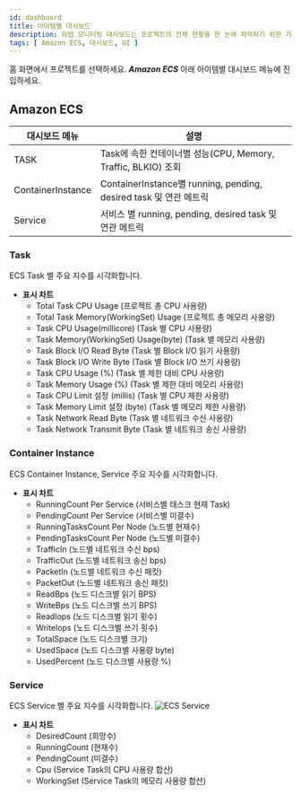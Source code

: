 ```yaml
---
id: dashboard
title: 아이템별 대시보드
description: 와탭 모니터링 대시보드는 프로젝트의 전체 현황을 한 눈에 파악하기 위한 기능을 제공합니다.
tags: [ Amazon ECS, 대시보드, UI ]
---
```


홈 화면에서 프로젝트를 선택하세요. ***Amazon ECS*** 아래 아이템별 대시보드 메뉴에 진입하세요.

## Amazon ECS

|대시보드 메뉴|설명|
|----|----|
|TASK|Task에 속한 컨테이너별 성능(CPU, Memory, Traffic, BLKIO) 조회 |
|ContainerInstance|ContainerInstance별 running, pending, desired task 및 연관 메트릭|
|Service|서비스 별 running, pending, desired task 및 연관 메트릭 |

### Task

ECS Task 별 주요 지수를 시각화합니다.

* **표시 차트**
    * Total Task CPU Usage (프로젝트 총 CPU 사용량)
    * Total Task Memory(WorkingSet) Usage (프로젝트 총 메모리 사용량)
    * Task CPU Usage(millicore) (Task 별 CPU 사용량)
    * Task Memory(WorkingSet) Usage(byte) (Task 별 메모리 사용량)
    * Task Block I/O Read Byte (Task 별 Block I/O 읽기 사용량)
    * Task Block I/O Write Byte (Task 별 Block I/O 쓰기 사용량)
    * Task CPU Usage (%) (Task 별 제한 대비 CPU 사용량)
    * Task Memory Usage (%) (Task 별 제한 대비 메모리 사용량)
    * Task CPU Limit 설정 (millis) (Task 별 CPU 제한 사용량)
    * Task Memory Limit 설정 (byte) (Task 별 메모리 제한 사용량)
    * Task Network Read Byte (Task 별 네트워크 수신 사용량)
    * Task Network Transmit Byte (Task 별 네트워크 송신 사용량)

### Container Instance

ECS Container Instance, Service 주요 지수를 시각화합니다.

* **표시 차트**
    * RunningCount Per Service (서비스별 태스크 현재 Task)
    * PendingCount Per Service (서비스별 미결수)
    * RunningTasksCount Per Node (노드별 현재수)
    * PendingTasksCount Per Node (노드별 미결수)
    * TrafficIn (노드별 네트워크 수신 bps)
    * TrafficOut (노드별 네트워크 송신 bps)
    * PacketIn (노드별 네트워크 수신 패킷)
    * PacketOut (노드별 네트워크 송신 패킷)
    * ReadBps (노드 디스크별 읽기 BPS)
    * WriteBps (노드 디스크별 쓰기 BPS)
    * ReadIops (노드 디스크별 읽기 횟수)
    * WriteIops (노드 디스크별 쓰기 횟수)
    * TotalSpace (노드 디스크별 크기)
    * UsedSpace (노드 디스크별 사용량 byte)
    * UsedPercent (노드 디스크별 사용량 %)

### Service

ECS Service 별 주요 지수를 시각화합니다.
![ECS Service](https://img.whatap.io/media/images/aws_ecs_whatap_monitoring_service.png)
* **표시 차트**
    * DesiredCount (희망수)
    * RunningCount (현재수)
    * PendingCount (미결수)
    * Cpu (Service Task의 CPU 사용량 합산)
    * WorkingSet (Service Task의 메모리 사용량 합산) 